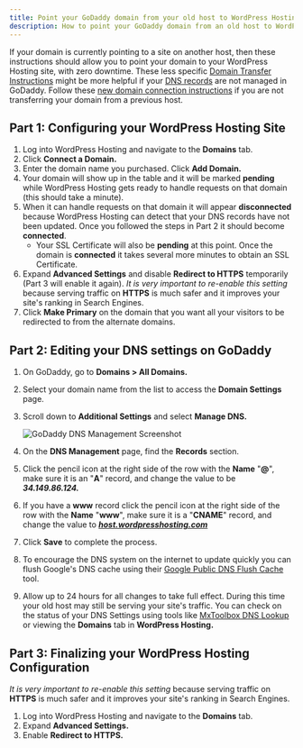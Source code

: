 ```yaml
---
title: Point your GoDaddy domain from your old host to WordPress Hosting
description: How to point your GoDaddy domain from an old host to WordPress Hosting while maintaining zero downtime.
---
```


If your domain is currently pointing to a site on another host, then these instructions should allow you to point your domain to your WordPress Hosting site, with zero downtime. These less specific [Domain Transfer Instructions](https://help.wordpress.hosting/?p=421) might be more helpful if your [DNS records](https://help.wordpress.hosting/?p=10) are not managed in GoDaddy. Follow these [new domain connection instructions](https://help.wordpress.hosting/?p=394) if you are not transferring your domain from a previous host.

## Part 1: Configuring your WordPress Hosting Site

1. Log into WordPress Hosting and navigate to the **Domains** tab.
2. Click **Connect a Domain.**
3. Enter the domain name you purchased. Click **Add Domain.**
4. Your domain will show up in the table and it will be marked **pending** while WordPress Hosting gets ready to handle requests on that domain (this should take a minute).
5. When it can handle requests on that domain it will appear **disconnected** because WordPress Hosting can detect that your DNS records have not been updated. Once you followed the steps in Part 2 it should become **connected**. 
   - Your SSL Certificate will also be **pending** at this point. Once the domain is **connected** it takes several more minutes to obtain an SSL Certificate.
6. Expand **Advanced Settings** and disable **Redirect to HTTPS** temporarily (Part 3 will enable it again). *It is very important to re-enable this setting* because serving traffic on **HTTPS** is much safer and it improves your site's ranking in Search Engines.
7. Click **Make Primary** on the domain that you want all your visitors to be redirected to from the alternate domains.

## Part 2: Editing your DNS settings on GoDaddy

1. On GoDaddy, go to **Domains > All Domains.**
2. Select your domain name from the list to access the **Domain Settings** page.
3. Scroll down to **Additional Settings** and select **Manage DNS.**
   
   ![GoDaddy DNS Management Screenshot](./img/domains-manage-dns-godaddy.png)

4. On the **DNS Management** page, find the **Records** section.
5. Click the pencil icon at the right side of the row with the **Name** "**@**", make sure it is an "**A**" record, and change the value to be ***34.149.86.124.***
6. If you have a **www** record click the pencil icon at the right side of the row with the **Name** "**www**", make sure it is a "**CNAME**" record, and change the value to ***[host.wordpresshosting.com](http://host.wordpresshosting.com/)***
7. Click **Save** to complete the process.
8. To encourage the DNS system on the internet to update quickly you can flush Google's DNS cache using their [Google Public DNS Flush Cache](https://developers.google.com/speed/public-dns/cache) tool.
9. Allow up to 24 hours for all changes to take full effect. During this time your old host may still be serving your site's traffic. You can check on the status of your DNS Settings using tools like [MxToolbox DNS Lookup](https://mxtoolbox.com/DNSLookup.aspx) or viewing the **Domains** tab in **WordPress Hosting.**

## Part 3: Finalizing your WordPress Hosting Configuration

*It is very important to re-enable this setting* because serving traffic on **HTTPS** is much safer and it improves your site's ranking in Search Engines.

1. Log into WordPress Hosting and navigate to the **Domains** tab.
2. Expand **Advanced Settings.**
3. Enable **Redirect to HTTPS.**